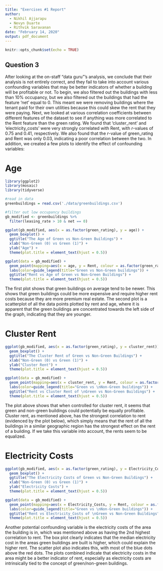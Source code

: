 ```yaml
---
title: "Exercises #1 Report"
author:
  - Nikhil Ajjarapu
  - Nevyn Duarte
  - Rithvik Saravanan
date: "February 14, 2020"
output: pdf_document
---
```


```r
knitr::opts_chunk$set(echo = TRUE)
```

## Question 3

After looking at the on-staff “data guru”’s analysis, we conclude that their analysis is not entirely correct, and they fail to take into account various confounding variables that may be better indicators of whether a building will be profitable or not. To begin, we also filtered out the buildings with less than 10% occupancy, but we also filtered out the buildings that had the feature ‘net’ equal to 0. This meant we were removing buildings where the tenant paid for their own utilities because this could skew the rent that they were paying. Next, we looked at various correlation coefficients between different features of the dataset to see if anything was more correlated to the Rent feature than the green rating. We found that ‘cluster_rent’ and ‘electricity_costs’ were very strongly correlated with Rent, with *r*-values of 0.75 and 0.41, respectively. We also found that the *r*-value of green_rating and Rent was only 0.03, indicating a poor correlation between the two. In addition, we created a few plots to identify the effect of confounding variables:

# Age

```r
library(ggplot2) 
library(mosaic)
library(tidyverse)

#read in data
greenbuildings = read.csv('./data/greenbuildings.csv')

#filter out low occupancy buildings
gb_modified <- greenbuildings %>%
  filter(leasing_rate > 10 & net == 0)

ggplot(gb_modified, aes(x = as.factor(green_rating), y = age)) +
  geom_boxplot() +
  ggtitle("The Age of Green vs Non-Green Buildings") +
  xlab("Non-Green (0) vs Green (1)") + 
  ylab("Age") +
  theme(plot.title = element_text(hjust = 0.5))
```

```r
ggplot(data = gb_modified) +
  geom_point(mapping=aes(x = age, y = Rent, colour = as.factor(green_rating))) +
  labs(color=guide_legend(title="Green vs Non-Green buildings")) +
  ggtitle("Rent vs Age of Green vs Non-Green Buildings") +
  theme(plot.title = element_text(hjust = 0.5))
```

The first plot shows that green buildings on average tend to be newer. This shows that green buildings could be more expensive and require higher rent costs because they are more premium real estate. The second plot is a scatterplot of all the data points plotted by rent and age, where it is apparent that the green buildings are concentrated towards the left side of the graph, indicating that they are younger.


# Cluster Rent
```r
ggplot(gb_modified, aes(x = as.factor(green_rating), y = cluster_rent)) +
  geom_boxplot() +
  ggtitle("The Cluster Rent of Green vs Non-Green Buildings") +
  xlab("Non-Green (0) vs Green (1)") + 
  ylab("Cluster Rent") +
  theme(plot.title = element_text(hjust = 0.5))
```

```r
ggplot(data = gb_modified) +
  geom_point(mapping=aes(x = cluster_rent, y = Rent, colour = as.factor(green_rating))) +
  labs(color=guide_legend(title="Green vs \nNon-Green buildings")) +
  ggtitle("Rent vs Cluster Rent of \nGreen vs Non-Green Buildings") +
  theme(plot.title = element_text(hjust = 0.5))
```

The plot above shows that when controlled for cluster rent, it seems that green and non-green buildings could potentially be equally profitable. Cluster rent, as mentioned above, has the strongest correlation to rent (evidenced by the plot below), which simply means that the rent of all the buildings in a similar geographic region has the strongest effect on the rent of a building. If we take this variable into account, the rents seem to be equalized.


# Electricity Costs
```r
ggplot(gb_modified, aes(x = as.factor(green_rating), y = Electricity_Costs)) +
  geom_boxplot() +
  ggtitle("The Electricity Costs of Green vs Non-Green Buildings") +
  xlab("Non-Green (0) vs Green (1)") + 
  ylab("Electricity Costs") +
  theme(plot.title = element_text(hjust = 0.5))
```

```r
ggplot(data = gb_modified) +
  geom_point(mapping=aes(x = Electricity_Costs, y = Rent, colour = as.factor(green_rating))) +
  labs(color=guide_legend(title="Green vs \nNon-Green buildings")) +
  ggtitle("Rent vs Electricity_Costs of \nGreen vs Non-Green Buildings") +
  theme(plot.title = element_text(hjust = 0.5))
```

Another potential confounding variable is the electricity costs of the area the building is in, which was mentioned above as having the 2nd highest correlation to rent. The box plot clearly indicates that the median electricity cost in the areas green buildings are built is higher, which could explain the higher rent. The scatter plot also indicates this, with most of the blue dots above the red dots. The plots combined indicate that electricity costs in the area might be a better indicator of rent, especially as electricity costs are intrinsically tied to the concept of green/non-green buildings. 